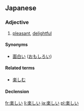 ==Japanese==
{{ja-kanjitab|楽}}
===Adjective===
{{ja-adj|kk|decl=i|hira=たのしい|rom=tanoshii|kyu=樂しい}}

# [[pleasant]], [[delightful]]

====Synonyms====
*[[面白い]] ([[おもしろい]])

====Related terms====
*[[楽しむ]]

====Declension====
{{ja-i|楽し|たのし|tanoshi}}

[[fr:楽しい]]
[[li:楽しい]]
[[ja:楽しい]]
[[pl:楽しい]]